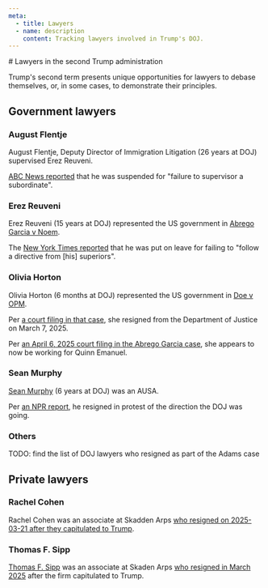 ```yaml
---
meta:
  - title: Lawyers
  - name: description
    content: Tracking lawyers involved in Trump's DOJ.
---
```




<Frame>
# Lawyers in the second Trump administration

Trump's second term presents unique opportunities for lawyers to debase themselves, or, in some cases, to demonstrate their principles.

## Government lawyers

### August Flentje

August Flentje, Deputy Director of Immigration Litigation (26 years at DOJ) supervised Erez Reuveni.

[ABC News reported](https://abcnews.go.com/Politics/doj-places-attorney-leave-after-struggling-maryland-migrant/story?id=120526466) that he was suspended for "failure to supervisor a subordinate".

### Erez Reuveni

Erez Reuveni (15 years at DOJ) represented the US government in [Abrego Garcia v Noem](https://www.courtlistener.com/docket/69777799/abrego-garcia-v-noem/?filed_after=&filed_before=&entry_gte=&entry_lte=&order_by=desc).

The [New York Times reported](https://www.nytimes.com/live/2025/04/05/us/trump-news-tariffs) that he was put on leave for failing to "follow a directive from [his] superiors".

### Olivia Horton

Olivia Horton (6 months at DOJ) represented the US government in [Doe v OPM](https://www.courtlistener.com/docket/69582338/doe-v-office-of-personnel-management/).

Per [a court filing in that case](https://storage.courtlistener.com/recap/gov.uscourts.dcd.276820/gov.uscourts.dcd.276820.34.0.pdf), she resigned from the Department of Justice on March 7, 2025.

Per [an April 6, 2025 court filing in the Abrego Garcia case](https://storage.courtlistener.com/recap/gov.uscourts.ca4.178258/gov.uscourts.ca4.178258.8.1.pdf), she appears to now be working for Quinn Emanuel.

### Sean Murphy

[Sean Murphy](https://www.linkedin.com/in/seanmurphyjd/) (6 years at DOJ) was an AUSA.

Per [an NPR report](https://www.npr.org/2025/03/20/nx-s1-5330879/trump-justice-doj-prosecutor-resignation-jan-6), he resigned in protest of the direction the DOJ was going.

### Others

TODO: find the list of DOJ lawyers who resigned as part of the Adams case

## Private lawyers

### Rachel Cohen

Rachel Cohen was an associate at Skadden Arps [who resigned on 2025-03-21 after they capitulated to Trump](https://www.linkedin.com/posts/rachelxcohen_i-just-put-in-conditional-notice-at-skadden-activity-7308686339435044864-gmb9/).

### Thomas F. Sipp

[Thomas F. Sipp](https://www.linkedin.com/in/thomas-sipp-0b3687138/) was an associate at Skaden Arps [who resigned in March 2025](https://bsky.app/profile/annabower.bsky.social/post/3llrazk2ol222) after the firm capitulated to Trump.

</Frame>
